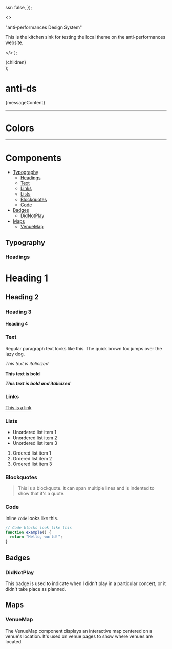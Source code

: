 
  ssr: false,
});


  <>
    <p className="mb-4">
      "anti-performances Design System"
    </p>
    <p>
      This is the kitchen sink for testing the local theme on the anti-performances website.
    </p>
  </>
);

  <div className="p-4 border-l-4 border-l-solid border-accent rounded-md bg-highlight dark:bg-highlight-dark">
    {children}
  </div>
);

# anti-ds

<Message>{messageContent}</Message>

---

# Colors

<Colors />

---

# Components

- [Typography](#typography)
  - [Headings](#headings)
  - [Text](#text)
  - [Links](#links)
  - [Lists](#lists)
  - [Blockquotes](#blockquotes)
  - [Code](#code)
- [Badges](#badges)
  - [DidNotPlay](#didnotplay)
- [Maps](#maps)
  - [VenueMap](#venuemap)

## Typography

### Headings

# Heading 1

## Heading 2

### Heading 3

#### Heading 4

### Text

Regular paragraph text looks like this. The quick brown fox jumps over the lazy dog.

*This text is italicized*

**This text is bold**

***This text is bold and italicized***

### Links

[This is a link](#)

### Lists

- Unordered list item 1
- Unordered list item 2
- Unordered list item 3

1. Ordered list item 1
2. Ordered list item 2
3. Ordered list item 3

### Blockquotes

> This is a blockquote. It can span multiple lines and is indented to show that it's a quote.

### Code

Inline `code` looks like this.

```typescript
// Code blocks look like this
function example() {
  return "Hello, world!";
}
```

## Badges

### DidNotPlay

This badge is used to indicate when I didn't play in a particular concert, or it didn't take place as planned.

<ComponentWrapper>
  <DidNotPlay />
</ComponentWrapper>

## Maps

### VenueMap

The VenueMap component displays an interactive map centered on a venue's location. It's used on venue pages to show where venues are located.

<ComponentWrapper>
  <ClientVenueMap
    coordinates="40.765263912243164, -73.97990214578063"
    name="Carnegie Hall"
  />
</ComponentWrapper>
